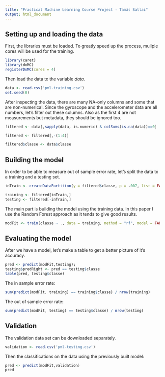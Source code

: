 ```yaml
---
title: "Practical Machine Learning Course Project - Tamás Sallai"
output: html_document
---
```


## Setting up and loading the data

First, the libraries must be loaded. To greatly speed up the process, muliple cores will be used for the training.

```r
library(caret)
library(doMC)
registerDoMC(cores = 4)
```

Then load the data to the variable _data_.

```r
data <- read.csv('pml-training.csv')
set.seed(0)
```

After inspecting the data, there are many NA-only columns and some that are non-numerical. Since the gyroscope and the accelerometer data are all numbers, let's filter out these columns. Also as the first 4 are not measurements but metadata, they should be ignored too.

```r
filtered <- data[,sapply(data, is.numeric) & colSums(is.na(data))==0]

filtered <- filtered[,-(1:4)]

filtered$classe <- data$classe
```

## Building the model

In order to be able to measure out of sample error rate, let's split the data to a training and a testing set.

```r
inTrain <- createDataPartition(y = filtered$classe, p = .007, list = FALSE)

training <- filtered[inTrain,]
testing <- filtered[-inTrain,]
```

The main part is building the model using the training data. In this paper I use the Random Forest approach as it tends to give good results.

```r
modFit <- train(classe ~ ., data = training, method = "rf", model = FALSE)
```

## Evaluating the model

After we have a model, let's make a table to get a better picture of it's accuracy.

```r
pred <- predict(modFit,testing);
testing$predRight <- pred == testing$classe
table(pred, testing$classe)
```

The in sample error rate:

```r
sum(predict(modFit, training) == training$classe) / nrow(training)
```

The out of sample error rate:

```r
sum(predict(modFit, testing) == testing$classe) / nrow(testing)
```

## Validation

The validation data set can be downloaded separately.

```r
validation <- read.csv('pml-testing.csv')
```

Then the classifications on the data using the previously built model:

```r
pred <- predict(modFit,validation)
pred
```